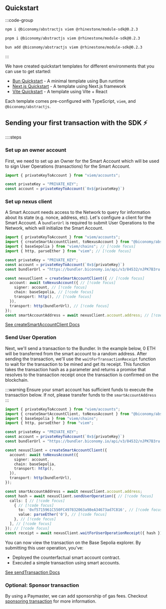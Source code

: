 ## Quickstart

:::code-group
 
```bash [npm]
npm i @biconomy/abstractjs viem @rhinestone/module-sdk@0.2.3
```
 
```bash [pnpm]
pnpm i @biconomy/abstractjs viem @rhinestone/module-sdk@0.2.3
```
 
```bash [bun]
bun add @biconomy/abstractjs viem @rhinestone/module-sdk@0.2.3
```
 
:::

We have created quickstart templates for different environments that you can use to get started:

- [Bun Quickstart](https://github.com/bcnmy/examples/tree/main/bun-quickstart) - A minimal template using Bun runtime
- [Next.js Quickstart](https://github.com/bcnmy/examples/tree/main/nextjs-quickstart) - A template using Next.js framework
- [Vite Quickstart](https://github.com/bcnmy/examples/tree/main/vite-quickstart) - A template using Vite + React

Each template comes pre-configured with TypeScript, `viem`, and `@biconomy/abstractjs`.

## Sending your first transaction with the SDK ⚡️

::::steps

### Set up an owner account
First, we need to set up an Owner for the Smart Account which will be used to sign User Operations (transactions) for the Smart Account.

```typescript 
import { privateKeyToAccount } from "viem/accounts";

const privateKey = "PRIVATE_KEY";
const account = privateKeyToAccount(`0x${privateKey}`)
```

### Set up nexus client

A Smart Account needs access to the Network to query for information about its state (e.g. nonce, address, etc). Let's configure a client for the Smart Account.
A `bundlerUrl` is required to submit User Operations to the Network, which will initialize the Smart Account.

```typescript 
import { privateKeyToAccount } from "viem/accounts";
import { createSmartAccountClient, toNexusAccount } from "@biconomy/abstractjs"; // [!code focus]
import { baseSepolia } from "viem/chains"; // [!code focus]
import { http, parseEther } from "viem"; // [!code focus]

const privateKey = "PRIVATE_KEY";
const account = privateKeyToAccount(`0x${privateKey}`)
const bundlerUrl = "https://bundler.biconomy.io/api/v3/84532/nJPK7B3ru.dd7f7861-190d-41bd-af80-6877f74b8f44"; // [!code focus]

const nexusClient = createSmartAccountClient({ // [!code focus]
  account: await toNexusAccount({ // [!code focus]
    signer: account, // [!code focus]
    chain: baseSepolia, // [!code focus]
    transport: http(), // [!code focus]
  }),
  transport: http(bundlerUrl), // [!code focus]
});
const smartAccountAddress = await nexusClient.account.address; // [!code focus]
```

[See createSmartAccountClient Docs](/nexus-client)

### Send User Operation

Next, we'll send a transaction to the Bundler. In the example below, 0 ETH will be transferred from the smart account to a random address. After sending the transaction, we'll use the `waitForTransactionReceipt` function to wait for the transaction to be mined and get its receipt. This function takes the transaction hash as a parameter and returns a promise that resolves to the transaction receipt once the transaction is confirmed on the blockchain.

:::warning
Ensure your smart account has sufficient funds to execute the transaction below. If not, please transfer funds to the `smartAccountAddress`
:::

```typescript 
import { privateKeyToAccount } from "viem/accounts";
import { createSmartAccountClient, toNexusAccount } from "@biconomy/abstractjs";
import { baseSepolia } from "viem/chains"; 
import { http, parseEther } from "viem"; 

const privateKey = "PRIVATE_KEY";
const account = privateKeyToAccount(`0x${privateKey}`)
const bundlerUrl = "https://bundler.biconomy.io/api/v3/84532/nJPK7B3ru.dd7f7861-190d-41bd-af80-6877f74b8f44";

const nexusClient = createSmartAccountClient({ 
  account: await toNexusAccount({ 
    signer: account, 
    chain: baseSepolia,
    transport: http(),
  }),
  transport: http(bundlerUrl),
});

const smartAccountAddress = await nexusClient.account.address; 
const hash = await nexusClient.sendUserOperation({ // [!code focus]
  calls: [ // [!code focus]
    { // [!code focus]
      to: '0xf5715961C550FC497832063a98eA34673ad7C816', // [!code focus]
      value: parseEther('0'), // [!code focus]
    }, // [!code focus]
  ], // [!code focus]
}); // [!code focus]
const receipt = await nexusClient.waitForUserOperationReceipt({ hash }); // [!code focus]
```

You can now view the transaction on the Base Sepolia explorer. By submitting this user operation, you've:

- Deployed the counterfactual smart account contract.
- Executed a simple transaction using smart accounts.


[See sendTransaction Docs](/nexus-client/methods#sendtransaction)

### Optional: Sponsor transaction

By using a Paymaster, we can add sponsorship of gas fees. Checkout [sponsoring transaction](/tutorials/gasless) for more information.

